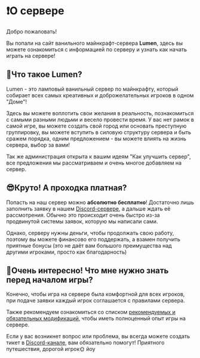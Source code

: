# ❗О сервере
 
Добро пожаловать! 

Вы попали на сайт ванильного майнкрафт-сервера **Lumen**, здесь вы можете ознакомиться с информацией по серверу и узнать как начать играть на сервере!

## 🤔Что такое **Lumen**?

Lumen - это ламповый ванильный сервер по майнкрафту, который собирает всех самых креативных и доброжелательных игроков в одном "Доме"!

Здесь вы можете воплотить свои желания в реальность, познакомиться с самыми разными людьми и весело провести время. У вас нет рамок в самой игре, вы можете создать свой город или основать преступную группировку, вы можете вступить в силовую структуру сервера и быть сражем порядка, одним предложением - вы можете влиять на жизнь сервера, выбор за вами!

Так же администрация открыта к вашим идеям "Как улучшить сервер", все предложения мы рассматриваем и очень многое добавляем на сервер.

## 😎Круто! А проходка платная?

Попасть на наш сервер можно **абсолютно бесплатно**! Достаточно лишь заполнить заявку в нашем [Discord-сервере](https://discord.gg/2DX6aZw6), а дальше ждать её рассмотрения. Обычно это происходит очень быстро из-за продвинутой системы заявок, которую мы написали сами. 

Однако, серверу нужны деньги, чтобы продолжать свою работу, поэтому вы можете финансово его поддержать, а взамен получить приятные бонусы (это не даёт вам большого преимущества над другими игроками, просто как благодарность)

## 🎇Очень интересно! Что мне нужно знать перед началом игры?

Конечно, чтобы игра на сервере была комфортной для всех игроков, при подаче заявки каждый игрок соглашается с правилами сервера. 

Также рекомендуем ознакомиться со списком [рекомендуемых и обязательных модификаций](https://discord.gg/nZD7UP3RmZ), чтобы иметь полноценный опыт игры на сервере. 

Если у вас возникнет вопрос или проблема, вы всегда можете создать тикет в [Discord-канале](https://discord.gg/nNfSxwfrGU), вам обязательно помогут! Приятного путешествия, дорогой игрок🌞
йоу
